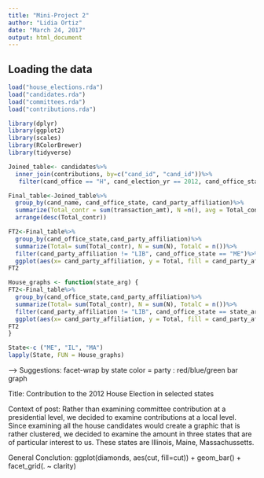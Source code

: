 ```yaml
---
title: "Mini-Project 2"
author: "Lidia Ortiz"
date: "March 24, 2017"
output: html_document
---
```



## Loading the data


```r
load("house_elections.rda")
load("candidates.rda")
load("committees.rda")
load("contributions.rda")
```

```r
library(dplyr)
library(ggplot2)
library(scales)
library(RColorBrewer)
library(tidyverse)
```


```r
Joined_table<- candidates%>%
  inner_join(contributions, by=c("cand_id", "cand_id"))%>%
   filter(cand_office == "H", cand_election_yr == 2012, cand_office_state == c("ME", "MA", "IL"))
```

```r
Final_table<-Joined_table%>%
  group_by(cand_name, cand_office_state, cand_party_affiliation)%>%
  summarize(Total_contr = sum(transaction_amt), N =n(), avg = Total_contr/N)%>%
  arrange(desc(Total_contr))
```

```r
FT2<-Final_table%>%
  group_by(cand_office_state,cand_party_affiliation)%>%
  summarize(Total= sum(Total_contr), N = sum(N), TotalC = n())%>%
  filter(cand_party_affiliation != "LIB", cand_office_state == "ME")%>%
  ggplot(aes(x= cand_party_affiliation, y = Total, fill = cand_party_affiliation)) + geom_bar(stat = "identity")+geom_text(aes(label=N), vjust=1.5, colour="black")
FT2
```

```r
House_graphs <- function(state_arg) {
FT2<-Final_table%>%
  group_by(cand_office_state,cand_party_affiliation)%>%
  summarize(Total= sum(Total_contr), N = sum(N), TotalC = n())%>%
  filter(cand_party_affiliation != "LIB", cand_office_state == state_arg)%>%
  ggplot(aes(x= cand_party_affiliation, y = Total, fill = cand_party_affiliation)) + geom_bar(stat = "identity")+geom_text(aes(label=N), vjust=1.5, colour="black") +ggtitle(state_arg)
FT2  
}
```

```r
State<-c ("ME", "IL", "MA")
lapply(State, FUN = House_graphs)
```


--> 
Suggestions: 
facet-wrap by state
color = party : red/blue/green
bar graph

  Title: Contribution to the 2012 House Election in selected states 
  
  Context of post: Rather than examining committee contribution at a presidential level, we decided to examine contributions at a local level. Since examining all the house candidates would create a graphic that is rather clustered, we decided to examine the amount in three states that are of particular interest to us. These states are Illinois, Maine, Massachussetts.
  
  General Conclution:
ggplot(diamonds, aes(cut, fill=cut)) + geom_bar() +
  facet_grid(. ~ clarity)